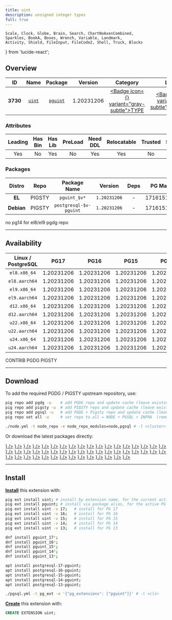 ```yaml
---
title: uint
description: unsigned integer types
full: true
---
```


    Scale, Clock, Globe, Brain, Search, ChartNoAxesCombined,
    Sparkles, BookA, Boxes, Wrench, Variable, Landmark,
    Activity, Shield, FileInput, FileCode2, Shell, Truck, Blocks
} from 'lucide-react';

## Overview

| <TooltipIconButton tooltip="Extension unique identifier" side="top">ID</TooltipIconButton> | <TooltipIconButton tooltip="Extension name" side="top">Name</TooltipIconButton> | <TooltipIconButton tooltip="Package name for installation" side="top">Package</TooltipIconButton> | <TooltipIconButton tooltip="Latest available extension version" side="top">Version</TooltipIconButton> | <TooltipIconButton tooltip="Extension category" side="top">Category</TooltipIconButton> | <TooltipIconButton tooltip="Open source license" side="top">License</TooltipIconButton> | <TooltipIconButton tooltip="Programming language" side="top">Lang</TooltipIconButton> |
|:--------:|:--------:|:----------:|:--------------:|:---------------------------------------:|:------------------------------------------------------:|:----:|
| **3730** | [`uint`](https://github.com/petere/pguint) | [`pguint`](/ext/uint) | 1.20231206 | <a href="/ext/type" className="no-underline"><Badge icon={<Boxes />} variant="gray-subtle">TYPE</Badge></a> | <a href="/ext/list/license#postgresql" className="no-underline"><Badge icon={<Scale />} variant="blue-subtle">PostgreSQL</Badge></a> | <a href="/ext/list/lang#c"><Badge icon={<FileCode2 />} variant="blue-subtle">C</Badge></a> |

### Attributes

| <TooltipIconButton tooltip="The Primary Leading extension in the Package" side="top">Leading</TooltipIconButton> | <TooltipIconButton tooltip="Contains binary utils" side="top">Has Bin</TooltipIconButton> | <TooltipIconButton tooltip="Contains .so shared library files" side="top">Has Lib</TooltipIconButton> | <TooltipIconButton tooltip="Requires preloading via shared_preload_libraries" side="top">PreLoad</TooltipIconButton> | <TooltipIconButton tooltip="Requires CREATE EXTENSION DDL command" side="top">Need DDL</TooltipIconButton> | <TooltipIconButton tooltip="Can be installed in any schema" side="top">Relocatable</TooltipIconButton> | <TooltipIconButton tooltip="Can be created by non-superuser" side="top">Trusted</TooltipIconButton> | <TooltipIconButton tooltip="Schemas used by this extension" side="top">Schemas</TooltipIconButton> |
|:-------:|:-------:|:-------:|:-------:|:--------:|:-----------:|:-------:|:-------:|
| Yes | No | Yes | No | Yes | Yes | No | - |

### Packages

| <TooltipIconButton tooltip="Linux distribution family, EL or Debian" side="top">Distro</TooltipIconButton> | <TooltipIconButton tooltip="Package repository" side="top">Repo</TooltipIconButton> | <TooltipIconButton tooltip="The RPM/DEB Package Name Pattern (replace $v with real pg major)" side="top">Package Name</TooltipIconButton> | <TooltipIconButton tooltip="Latest package version" side="top">Version</TooltipIconButton> | <TooltipIconButton tooltip="RPM/DEB Package dependencies" side="top">Deps</TooltipIconButton> | <TooltipIconButton tooltip="Available in these PostgreSQL Major Versions" side="top">PG Major</TooltipIconButton> |
|:----------:|:--------:|:------------------------:|:-----------:|:------------:|:------------------:|
|   **EL**   | <Badge variant="amber-subtle"><span className="font-bold">PIGSTY</span></Badge> | `pguint_$v*` | `1.20231206` | - | <Badge variant="green-subtle">17</Badge><Badge variant="green-subtle">16</Badge><Badge variant="green-subtle">15</Badge><Badge variant="green-subtle">14</Badge><Badge variant="green-subtle">13</Badge> |
| **Debian** | <Badge variant="amber-subtle"><span className="font-bold">PIGSTY</span></Badge> | `postgresql-$v-pguint` | `1.20231206` | - | <Badge variant="green-subtle">17</Badge><Badge variant="green-subtle">16</Badge><Badge variant="green-subtle">15</Badge><Badge variant="green-subtle">14</Badge><Badge variant="green-subtle">13</Badge> |


<Callout title="Comments" type="info">
    no pg14 for el8/el9 pgdg repo
</Callout>


------

## Availability

| <TooltipIconButton tooltip="Linux Distro Arch / PostgreSQL Major Version" side="top">Linux / PostgreSQL </TooltipIconButton> | **PG17** | **PG16** | **PG15** | **PG14** | **PG13** |
|:-----:|:-----:|:-----:|:-----:|:-----:|:-----:|
| `el8.x86_64` | <Badge variant="blue-subtle">1.20231206</Badge> | <Badge variant="amber-subtle">1.20231206</Badge> | <Badge variant="amber-subtle">1.20231206</Badge> | <Badge variant="amber-subtle">1.20231206</Badge> | <Badge variant="amber-subtle">1.20231206</Badge> |
| `el8.aarch64` | <Badge variant="blue-subtle">1.20231206</Badge> | <Badge variant="amber-subtle">1.20231206</Badge> | <Badge variant="amber-subtle">1.20231206</Badge> | <Badge variant="amber-subtle">1.20231206</Badge> | <Badge variant="amber-subtle">1.20231206</Badge> |
| `el9.x86_64` | <Badge variant="blue-subtle">1.20231206</Badge> | <Badge variant="amber-subtle">1.20231206</Badge> | <Badge variant="amber-subtle">1.20231206</Badge> | <Badge variant="amber-subtle">1.20231206</Badge> | <Badge variant="amber-subtle">1.20231206</Badge> |
| `el9.aarch64` | <Badge variant="blue-subtle">1.20231206</Badge> | <Badge variant="amber-subtle">1.20231206</Badge> | <Badge variant="amber-subtle">1.20231206</Badge> | <Badge variant="amber-subtle">1.20231206</Badge> | <Badge variant="amber-subtle">1.20231206</Badge> |
| `d12.x86_64` | <Badge variant="amber-subtle">1.20231206</Badge> | <Badge variant="amber-subtle">1.20231206</Badge> | <Badge variant="amber-subtle">1.20231206</Badge> | <Badge variant="amber-subtle">1.20231206</Badge> | <Badge variant="amber-subtle">1.20231206</Badge> |
| `d12.aarch64` | <Badge variant="amber-subtle">1.20231206</Badge> | <Badge variant="amber-subtle">1.20231206</Badge> | <Badge variant="amber-subtle">1.20231206</Badge> | <Badge variant="amber-subtle">1.20231206</Badge> | <Badge variant="amber-subtle">1.20231206</Badge> |
| `u22.x86_64` | <Badge variant="amber-subtle">1.20231206</Badge> | <Badge variant="amber-subtle">1.20231206</Badge> | <Badge variant="amber-subtle">1.20231206</Badge> | <Badge variant="amber-subtle">1.20231206</Badge> | <Badge variant="amber-subtle">1.20231206</Badge> |
| `u22.aarch64` | <Badge variant="amber-subtle">1.20231206</Badge> | <Badge variant="amber-subtle">1.20231206</Badge> | <Badge variant="amber-subtle">1.20231206</Badge> | <Badge variant="amber-subtle">1.20231206</Badge> | <Badge variant="amber-subtle">1.20231206</Badge> |
| `u24.x86_64` | <Badge variant="amber-subtle">1.20231206</Badge> | <Badge variant="amber-subtle">1.20231206</Badge> | <Badge variant="amber-subtle">1.20231206</Badge> | <Badge variant="amber-subtle">1.20231206</Badge> | <Badge variant="amber-subtle">1.20231206</Badge> |
| `u24.aarch64` | <Badge variant="amber-subtle">1.20231206</Badge> | <Badge variant="amber-subtle">1.20231206</Badge> | <Badge variant="amber-subtle">1.20231206</Badge> | <Badge variant="amber-subtle">1.20231206</Badge> | <Badge variant="amber-subtle">1.20231206</Badge> |

<Badge variant="green-subtle"><span className="font-black">CONTRIB</span></Badge> <Badge variant="blue-subtle"><span className="font-black">PGDG</span></Badge> <Badge variant="amber-subtle"><span className="font-black">PIGSTY</span></Badge>

------

## Download

To add the required PGDG / PIGSTY upstream repository, use:

```bash tab="pig"
pig repo add pgdg -u    # add PGDG repo and update cache (leave existing repos)
pig repo add pigsty -u  # add PIGSTY repo and update cache (leave existing repos)
pig repo add pgsql -u   # add PGDG + Pigsty repo and update cache (leave existing repos)
pig repo set all -u     # set repo to all = NODE + PGSQL + INFRA  (remove existing repos)
```
```bash tab="pigsty"
./node.yml -t node_repo -e node_repo_modules=node,pgsql # -l <cluster>
```

Or download the latest packages directly:

<Files>
    <Folder name="el8.x86_64">
        <a href="https://download.postgresql.org/pub/repos/yum/17/redhat/rhel-8-x86_64/pguint_17-1.20231206-2PGDG.rhel8.x86_64.rpm"><File name="pguint_17-1.20231206-2PGDG.rhel8.x86_64.rpm" icon={<Package className="text-emerald-500" />} /></a>
        <a href="https://repo.pigsty.io/yum/pgsql/el8.x86_64/pguint_16-1.20231206-1PIGSTY.el8.x86_64.rpm"><File name="pguint_16-1.20231206-1PIGSTY.el8.x86_64.rpm" icon={<Package className="text-emerald-500" />} /></a>
        <a href="https://repo.pigsty.io/yum/pgsql/el8.x86_64/pguint_15-1.20231206-1PIGSTY.el8.x86_64.rpm"><File name="pguint_15-1.20231206-1PIGSTY.el8.x86_64.rpm" icon={<Package className="text-emerald-500" />} /></a>
        <a href="https://repo.pigsty.io/yum/pgsql/el8.x86_64/pguint_14-1.20231206-1PIGSTY.el8.x86_64.rpm"><File name="pguint_14-1.20231206-1PIGSTY.el8.x86_64.rpm" icon={<Package className="text-emerald-500" />} /></a>
        <a href="https://repo.pigsty.io/yum/pgsql/el8.x86_64/pguint_13-1.20231206-1PIGSTY.el8.x86_64.rpm"><File name="pguint_13-1.20231206-1PIGSTY.el8.x86_64.rpm" icon={<Package className="text-emerald-500" />} /></a>
    </Folder>
    <Folder name="el8.aarch64">
        <a href="https://download.postgresql.org/pub/repos/yum/17/redhat/rhel-8-aarch64/pguint_17-1.20231206-2PGDG.rhel8.aarch64.rpm"><File name="pguint_17-1.20231206-2PGDG.rhel8.aarch64.rpm" icon={<Package className="text-orange-500" />} /></a>
        <a href="https://repo.pigsty.io/yum/pgsql/el8.aarch64/pguint_16-1.20231206-1PIGSTY.el8.aarch64.rpm"><File name="pguint_16-1.20231206-1PIGSTY.el8.aarch64.rpm" icon={<Package className="text-orange-500" />} /></a>
        <a href="https://repo.pigsty.io/yum/pgsql/el8.aarch64/pguint_15-1.20231206-1PIGSTY.el8.aarch64.rpm"><File name="pguint_15-1.20231206-1PIGSTY.el8.aarch64.rpm" icon={<Package className="text-orange-500" />} /></a>
        <a href="https://repo.pigsty.io/yum/pgsql/el8.aarch64/pguint_14-1.20231206-1PIGSTY.el8.aarch64.rpm"><File name="pguint_14-1.20231206-1PIGSTY.el8.aarch64.rpm" icon={<Package className="text-orange-500" />} /></a>
        <a href="https://repo.pigsty.io/yum/pgsql/el8.aarch64/pguint_13-1.20231206-1PIGSTY.el8.aarch64.rpm"><File name="pguint_13-1.20231206-1PIGSTY.el8.aarch64.rpm" icon={<Package className="text-orange-500" />} /></a>
    </Folder>
    <Folder name="el9.x86_64">
        <a href="https://download.postgresql.org/pub/repos/yum/17/redhat/rhel-9-x86_64/pguint_17-1.20231206-2PGDG.rhel9.x86_64.rpm"><File name="pguint_17-1.20231206-2PGDG.rhel9.x86_64.rpm" icon={<Package className="text-emerald-500" />} /></a>
        <a href="https://repo.pigsty.io/yum/pgsql/el9.x86_64/pguint_16-1.20231206-1PIGSTY.el9.x86_64.rpm"><File name="pguint_16-1.20231206-1PIGSTY.el9.x86_64.rpm" icon={<Package className="text-emerald-500" />} /></a>
        <a href="https://repo.pigsty.io/yum/pgsql/el9.x86_64/pguint_15-1.20231206-1PIGSTY.el9.x86_64.rpm"><File name="pguint_15-1.20231206-1PIGSTY.el9.x86_64.rpm" icon={<Package className="text-emerald-500" />} /></a>
        <a href="https://repo.pigsty.io/yum/pgsql/el9.x86_64/pguint_14-1.20231206-1PIGSTY.el9.x86_64.rpm"><File name="pguint_14-1.20231206-1PIGSTY.el9.x86_64.rpm" icon={<Package className="text-emerald-500" />} /></a>
        <a href="https://repo.pigsty.io/yum/pgsql/el9.x86_64/pguint_13-1.20231206-1PIGSTY.el9.x86_64.rpm"><File name="pguint_13-1.20231206-1PIGSTY.el9.x86_64.rpm" icon={<Package className="text-emerald-500" />} /></a>
    </Folder>
    <Folder name="el9.aarch64">
        <a href="https://download.postgresql.org/pub/repos/yum/17/redhat/rhel-9-aarch64/pguint_17-1.20231206-2PGDG.rhel9.aarch64.rpm"><File name="pguint_17-1.20231206-2PGDG.rhel9.aarch64.rpm" icon={<Package className="text-orange-500" />} /></a>
        <a href="https://repo.pigsty.io/yum/pgsql/el9.aarch64/pguint_16-1.20231206-1PIGSTY.el9.aarch64.rpm"><File name="pguint_16-1.20231206-1PIGSTY.el9.aarch64.rpm" icon={<Package className="text-orange-500" />} /></a>
        <a href="https://repo.pigsty.io/yum/pgsql/el9.aarch64/pguint_15-1.20231206-1PIGSTY.el9.aarch64.rpm"><File name="pguint_15-1.20231206-1PIGSTY.el9.aarch64.rpm" icon={<Package className="text-orange-500" />} /></a>
        <a href="https://repo.pigsty.io/yum/pgsql/el9.aarch64/pguint_14-1.20231206-1PIGSTY.el9.aarch64.rpm"><File name="pguint_14-1.20231206-1PIGSTY.el9.aarch64.rpm" icon={<Package className="text-orange-500" />} /></a>
        <a href="https://repo.pigsty.io/yum/pgsql/el9.aarch64/pguint_13-1.20231206-1PIGSTY.el9.aarch64.rpm"><File name="pguint_13-1.20231206-1PIGSTY.el9.aarch64.rpm" icon={<Package className="text-orange-500" />} /></a>
    </Folder>
    <Folder name="d12.x86_64">
        <a href="https://repo.pigsty.io/apt/pgsql/bookworm/pool/main/p/pguint/postgresql-17-pguint_1.20231206-1PIGSTY~bookworm_amd64.deb"><File name="postgresql-17-pguint_1.20231206-1PIGSTY~bookworm_amd64.deb" icon={<Box className="text-emerald-500" />} /></a>
        <a href="https://repo.pigsty.io/apt/pgsql/bookworm/pool/main/p/pguint/postgresql-16-pguint_1.20231206-1PIGSTY~bookworm_amd64.deb"><File name="postgresql-16-pguint_1.20231206-1PIGSTY~bookworm_amd64.deb" icon={<Box className="text-emerald-500" />} /></a>
        <a href="https://repo.pigsty.io/apt/pgsql/bookworm/pool/main/p/pguint/postgresql-15-pguint_1.20231206-1PIGSTY~bookworm_amd64.deb"><File name="postgresql-15-pguint_1.20231206-1PIGSTY~bookworm_amd64.deb" icon={<Box className="text-emerald-500" />} /></a>
        <a href="https://repo.pigsty.io/apt/pgsql/bookworm/pool/main/p/pguint/postgresql-14-pguint_1.20231206-1PIGSTY~bookworm_amd64.deb"><File name="postgresql-14-pguint_1.20231206-1PIGSTY~bookworm_amd64.deb" icon={<Box className="text-emerald-500" />} /></a>
        <a href="https://repo.pigsty.io/apt/pgsql/bookworm/pool/main/p/pguint/postgresql-13-pguint_1.20231206-1PIGSTY~bookworm_amd64.deb"><File name="postgresql-13-pguint_1.20231206-1PIGSTY~bookworm_amd64.deb" icon={<Box className="text-emerald-500" />} /></a>
    </Folder>
    <Folder name="d12.aarch64">
        <a href="https://repo.pigsty.io/apt/pgsql/bookworm/pool/main/p/pguint/postgresql-17-pguint_1.20231206-1PIGSTY~bookworm_arm64.deb"><File name="postgresql-17-pguint_1.20231206-1PIGSTY~bookworm_arm64.deb" icon={<Box className="text-orange-500" />} /></a>
        <a href="https://repo.pigsty.io/apt/pgsql/bookworm/pool/main/p/pguint/postgresql-16-pguint_1.20231206-1PIGSTY~bookworm_arm64.deb"><File name="postgresql-16-pguint_1.20231206-1PIGSTY~bookworm_arm64.deb" icon={<Box className="text-orange-500" />} /></a>
        <a href="https://repo.pigsty.io/apt/pgsql/bookworm/pool/main/p/pguint/postgresql-15-pguint_1.20231206-1PIGSTY~bookworm_arm64.deb"><File name="postgresql-15-pguint_1.20231206-1PIGSTY~bookworm_arm64.deb" icon={<Box className="text-orange-500" />} /></a>
        <a href="https://repo.pigsty.io/apt/pgsql/bookworm/pool/main/p/pguint/postgresql-14-pguint_1.20231206-1PIGSTY~bookworm_arm64.deb"><File name="postgresql-14-pguint_1.20231206-1PIGSTY~bookworm_arm64.deb" icon={<Box className="text-orange-500" />} /></a>
        <a href="https://repo.pigsty.io/apt/pgsql/bookworm/pool/main/p/pguint/postgresql-13-pguint_1.20231206-1PIGSTY~bookworm_arm64.deb"><File name="postgresql-13-pguint_1.20231206-1PIGSTY~bookworm_arm64.deb" icon={<Box className="text-orange-500" />} /></a>
    </Folder>
    <Folder name="u22.x86_64">
        <a href="https://repo.pigsty.io/apt/pgsql/jammy/pool/main/p/pguint/postgresql-17-pguint_1.20231206-1PIGSTY~jammy_amd64.deb"><File name="postgresql-17-pguint_1.20231206-1PIGSTY~jammy_amd64.deb" icon={<Box className="text-emerald-500" />} /></a>
        <a href="https://repo.pigsty.io/apt/pgsql/jammy/pool/main/p/pguint/postgresql-16-pguint_1.20231206-1PIGSTY~jammy_amd64.deb"><File name="postgresql-16-pguint_1.20231206-1PIGSTY~jammy_amd64.deb" icon={<Box className="text-emerald-500" />} /></a>
        <a href="https://repo.pigsty.io/apt/pgsql/jammy/pool/main/p/pguint/postgresql-15-pguint_1.20231206-1PIGSTY~jammy_amd64.deb"><File name="postgresql-15-pguint_1.20231206-1PIGSTY~jammy_amd64.deb" icon={<Box className="text-emerald-500" />} /></a>
        <a href="https://repo.pigsty.io/apt/pgsql/jammy/pool/main/p/pguint/postgresql-14-pguint_1.20231206-1PIGSTY~jammy_amd64.deb"><File name="postgresql-14-pguint_1.20231206-1PIGSTY~jammy_amd64.deb" icon={<Box className="text-emerald-500" />} /></a>
        <a href="https://repo.pigsty.io/apt/pgsql/jammy/pool/main/p/pguint/postgresql-13-pguint_1.20231206-1PIGSTY~jammy_amd64.deb"><File name="postgresql-13-pguint_1.20231206-1PIGSTY~jammy_amd64.deb" icon={<Box className="text-emerald-500" />} /></a>
    </Folder>
    <Folder name="u22.aarch64">
        <a href="https://repo.pigsty.io/apt/pgsql/jammy/pool/main/p/pguint/postgresql-17-pguint_1.20231206-1PIGSTY~jammy_arm64.deb"><File name="postgresql-17-pguint_1.20231206-1PIGSTY~jammy_arm64.deb" icon={<Box className="text-orange-500" />} /></a>
        <a href="https://repo.pigsty.io/apt/pgsql/jammy/pool/main/p/pguint/postgresql-16-pguint_1.20231206-1PIGSTY~jammy_arm64.deb"><File name="postgresql-16-pguint_1.20231206-1PIGSTY~jammy_arm64.deb" icon={<Box className="text-orange-500" />} /></a>
        <a href="https://repo.pigsty.io/apt/pgsql/jammy/pool/main/p/pguint/postgresql-15-pguint_1.20231206-1PIGSTY~jammy_arm64.deb"><File name="postgresql-15-pguint_1.20231206-1PIGSTY~jammy_arm64.deb" icon={<Box className="text-orange-500" />} /></a>
        <a href="https://repo.pigsty.io/apt/pgsql/jammy/pool/main/p/pguint/postgresql-14-pguint_1.20231206-1PIGSTY~jammy_arm64.deb"><File name="postgresql-14-pguint_1.20231206-1PIGSTY~jammy_arm64.deb" icon={<Box className="text-orange-500" />} /></a>
        <a href="https://repo.pigsty.io/apt/pgsql/jammy/pool/main/p/pguint/postgresql-13-pguint_1.20231206-1PIGSTY~jammy_arm64.deb"><File name="postgresql-13-pguint_1.20231206-1PIGSTY~jammy_arm64.deb" icon={<Box className="text-orange-500" />} /></a>
    </Folder>
    <Folder name="u24.x86_64">
        <a href="https://repo.pigsty.io/apt/pgsql/noble/pool/main/p/pguint/postgresql-17-pguint_1.20231206-1PIGSTY~noble_amd64.deb"><File name="postgresql-17-pguint_1.20231206-1PIGSTY~noble_amd64.deb" icon={<Box className="text-emerald-500" />} /></a>
        <a href="https://repo.pigsty.io/apt/pgsql/noble/pool/main/p/pguint/postgresql-16-pguint_1.20231206-1PIGSTY~noble_amd64.deb"><File name="postgresql-16-pguint_1.20231206-1PIGSTY~noble_amd64.deb" icon={<Box className="text-emerald-500" />} /></a>
        <a href="https://repo.pigsty.io/apt/pgsql/noble/pool/main/p/pguint/postgresql-15-pguint_1.20231206-1PIGSTY~noble_amd64.deb"><File name="postgresql-15-pguint_1.20231206-1PIGSTY~noble_amd64.deb" icon={<Box className="text-emerald-500" />} /></a>
        <a href="https://repo.pigsty.io/apt/pgsql/noble/pool/main/p/pguint/postgresql-14-pguint_1.20231206-1PIGSTY~noble_amd64.deb"><File name="postgresql-14-pguint_1.20231206-1PIGSTY~noble_amd64.deb" icon={<Box className="text-emerald-500" />} /></a>
        <a href="https://repo.pigsty.io/apt/pgsql/noble/pool/main/p/pguint/postgresql-13-pguint_1.20231206-1PIGSTY~noble_amd64.deb"><File name="postgresql-13-pguint_1.20231206-1PIGSTY~noble_amd64.deb" icon={<Box className="text-emerald-500" />} /></a>
    </Folder>
    <Folder name="u24.aarch64">
        <a href="https://repo.pigsty.io/apt/pgsql/noble/pool/main/p/pguint/postgresql-17-pguint_1.20231206-1PIGSTY~noble_arm64.deb"><File name="postgresql-17-pguint_1.20231206-1PIGSTY~noble_arm64.deb" icon={<Box className="text-orange-500" />} /></a>
        <a href="https://repo.pigsty.io/apt/pgsql/noble/pool/main/p/pguint/postgresql-16-pguint_1.20231206-1PIGSTY~noble_arm64.deb"><File name="postgresql-16-pguint_1.20231206-1PIGSTY~noble_arm64.deb" icon={<Box className="text-orange-500" />} /></a>
        <a href="https://repo.pigsty.io/apt/pgsql/noble/pool/main/p/pguint/postgresql-15-pguint_1.20231206-1PIGSTY~noble_arm64.deb"><File name="postgresql-15-pguint_1.20231206-1PIGSTY~noble_arm64.deb" icon={<Box className="text-orange-500" />} /></a>
        <a href="https://repo.pigsty.io/apt/pgsql/noble/pool/main/p/pguint/postgresql-14-pguint_1.20231206-1PIGSTY~noble_arm64.deb"><File name="postgresql-14-pguint_1.20231206-1PIGSTY~noble_arm64.deb" icon={<Box className="text-orange-500" />} /></a>
        <a href="https://repo.pigsty.io/apt/pgsql/noble/pool/main/p/pguint/postgresql-13-pguint_1.20231206-1PIGSTY~noble_arm64.deb"><File name="postgresql-13-pguint_1.20231206-1PIGSTY~noble_arm64.deb" icon={<Box className="text-orange-500" />} /></a>
    </Folder>
</Files>

------

## Install

[**Install**](/docs/pgsql/ext/install) this extension with:

```bash tab="pig"
pig ext install uint; # install by extension name, for the current active PG version
pig ext install pguint; # install via package alias, for the active PG version
pig ext install uint -v 17;   # install for PG 17
pig ext install uint -v 16;   # install for PG 16
pig ext install uint -v 15;   # install for PG 15
pig ext install uint -v 14;   # install for PG 14
pig ext install uint -v 13;   # install for PG 13
```
```bash tab="yum" 
dnf install pguint_17*;
dnf install pguint_16*;
dnf install pguint_15*;
dnf install pguint_14*;
dnf install pguint_13*;
```
```bash tab="apt" 
apt install postgresql-17-pguint;
apt install postgresql-16-pguint;
apt install postgresql-15-pguint;
apt install postgresql-14-pguint;
apt install postgresql-13-pguint;
```
```bash tab="ansible"
./pgsql.yml -t pg_ext -e '{"pg_extensions": ["pguint"]}' # -l <cls>
```

[**Create**](/docs/pgsql/ext/create) this extension with:

```sql
CREATE EXTENSION uint;
```


